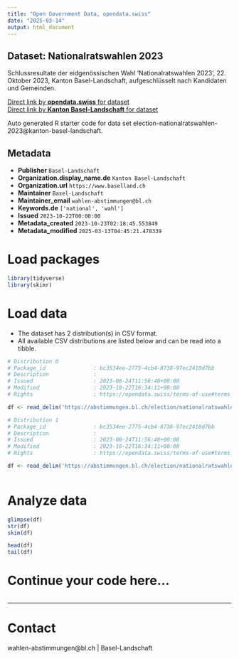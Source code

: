 ```yaml
---
title: "Open Government Data, opendata.swiss"
date: "2025-03-14"
output: html_document
---
```


## Dataset: Nationalratswahlen 2023

Schlussresultate der eidgenössischen Wahl 'Nationalratswahlen 2023', 22. Oktober 2023, Kanton Basel-Landschaft, aufgeschlüsselt nach Kandidaten und Gemeinden.

[Direct link by **opendata.swiss** for dataset](https://opendata.swiss/de/dataset/nationalratswahlen-2023)<br>
[Direct link by **Kanton Basel-Landschaft** for dataset](https://abstimmungen.bl.ch/election/nationalratswahlen-2023/data)

Auto generated R starter code for data set election-nationalratswahlen-2023@kanton-basel-landschaft.

## Metadata

- **Publisher** `Basel-Landschaft`
- **Organization.display_name.de** `Kanton Basel-Landschaft`
- **Organization.url** `https://www.baselland.ch`
- **Maintainer** `Basel-Landschaft`
- **Maintainer_email** `wahlen-abstimmungen@bl.ch`
- **Keywords.de** `['national', 'wahl']`
- **Issued** `2023-10-22T00:00:00`
- **Metadata_created** `2023-10-23T02:18:45.553849`
- **Metadata_modified** `2025-03-13T04:45:21.478339`


# Load packages

```r

library(tidyverse)
library(skimr)

```

# Load data

-   The dataset has 2 distribution(s) in CSV format.
-   All available CSV distributions are listed below and can be read into a tibble.

```r

# Distribution 0
# Package_id               : bc3534ee-2775-4cb4-8738-97ec2410d7bb
# Description              : 
# Issued                   : 2023-08-24T11:56:48+00:00
# Modified                 : 2023-10-22T16:34:11+00:00
# Rights                   : https://opendata.swiss/terms-of-use#terms_by

df <- read_delim('https://abstimmungen.bl.ch/election/nationalratswahlen-2023/data-csv')

# Distribution 1
# Package_id               : bc3534ee-2775-4cb4-8738-97ec2410d7bb
# Description              : 
# Issued                   : 2023-08-24T11:56:48+00:00
# Modified                 : 2023-10-22T16:34:11+00:00
# Rights                   : https://opendata.swiss/terms-of-use#terms_by

df <- read_delim('https://abstimmungen.bl.ch/election/nationalratswahlen-2023/data-parties-csv')



```

# Analyze data

```r

glimpse(df)
str(df)
skim(df)

head(df)
tail(df)

```

# Continue your code here...

```r

```

------------------------------------------------------------------------

# Contact

wahlen-abstimmungen@bl.ch | Basel-Landschaft
